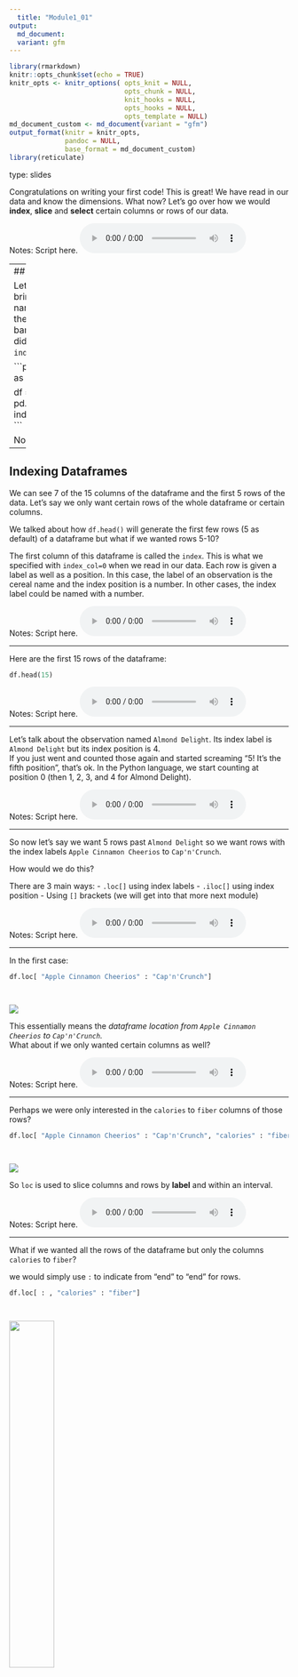 ```yaml
---
  title: "Module1_01"
output: 
  md_document:
  variant: gfm
---
```


```r
library(rmarkdown)
knitr::opts_chunk$set(echo = TRUE)
knitr_opts <- knitr_options( opts_knit = NULL,
                             opts_chunk = NULL,
                             knit_hooks = NULL,
                             opts_hooks = NULL,
                             opts_template = NULL)
md_document_custom <- md_document(variant = "gfm")
output_format(knitr = knitr_opts,
              pandoc = NULL,
              base_format = md_document_custom)
library(reticulate)
```


type: slides

Congratulations on writing your first code! This is great! We have read in our data and know the dimensions. What now? Let's go over how we would **index**, **slice** and  **select** certain columns or rows of our data.

Notes: Script here.
<html>
<audio controls >
  <source src="placeholder_audio.mp3" />
</audio></html>


---
## Cereal Data


Let's import pandas and bring in our dataset named `cereal.csv` using the name of the candy bar as the index like we did last time with `index_col=0`.


```python
import pandas as pd
  
df = pd.read_csv('cereal.csv', index_col=0)
df.head()
```

  
Notes: Script here.
<html>
<audio controls >
<source src="placeholder_audio.mp3" />
</audio></html>
    
---

## Indexing Dataframes
    
We can see 7 of the 15 columns of the dataframe and the first 5 rows of the data.
Let's say we only want certain rows of the whole dataframe or certain columns.

We talked about how `df.head()` will generate the first few rows (5 as default) of a dataframe but what if we wanted rows 5-10?

The first column of this dataframe is called the `index`. This is what we specified with `index_col=0` when we read in our data. Each row is given a label as well as a position. In this case, the label of an observation is the cereal name and the index position is a number. In other cases, the index label could be named with a number. 

Notes: Script here.
<html>
<audio controls >
<source src="placeholder_audio.mp3" />
</audio></html>

---

Here are the first 15 rows of the dataframe: 

```python
df.head(15)
```

Notes: Script here.
<html>
<audio controls >
<source src="placeholder_audio.mp3" />
</audio></html>

---

Let's talk about the observation named `Almond Delight`.  Its index label is `Almond Delight` but its index position is 4.    
If you just went and counted those again and started screaming "5! It's the fifth position", that's ok. In the Python language, we start counting at position 0 (then 1, 2, 3, and 4 for Almond Delight).
  
Notes: Script here.
<html>
<audio controls >
<source src="placeholder_audio.mp3" />
</audio></html>
    
---

So now let's say we want 5 rows past `Almond Delight` so we want rows with the index labels `Apple Cinnamon Cheerios` to `Cap'n'Crunch`.  

How would we do this?   

There are 3 main ways:
- `.loc[]` using index labels
- `.iloc[]` using index position
- Using `[]` brackets (we will get into that more next module)

Notes: Script here.
<html>
<audio controls >
<source src="placeholder_audio.mp3" />
</audio></html>

---

In the first case:

``` Python
df.loc[ "Apple Cinnamon Cheerios" : "Cap'n'Crunch"]
```


```out


```

<img src='module1/apple-captain.png'>

 This essentially means the _dataframe location from `Apple Cinnamon Cheerios` to `Cap'n'Crunch`._   
What about if we only wanted certain columns as well?

Notes: Script here.
<html>
<audio controls >
  <source src="placeholder_audio.mp3" />
</audio></html>

---

Perhaps we were only interested in the `calories` to `fiber` columns of those rows?


``` Python
df.loc[ "Apple Cinnamon Cheerios" : "Cap'n'Crunch", "calories" : "fiber"]
```


```out


```

<img src='module1/cals-fiber.png'>


So `loc` is used to slice columns and rows by **label** and within an interval.

Notes: Script here.
<html>
<audio controls >
  <source src="placeholder_audio.mp3" />
</audio></html>

---

What if we wanted all the rows of the dataframe but only the columns `calories` to `fiber`?

we would simply use `:` to indicate from "end" to "end" for rows.

``` Python
df.loc[ : , "calories" : "fiber"]
```


```out


```

<img src='module1/rows-somecols.png' width="40%">



Notes: Script here.
<html>
<audio controls >
  <source src="placeholder_audio.mp3" />
</audio></html>

---

What about if we only wanted certain columns as well?
Perhaps we were only interested in the `calories` to `fiber` columns?

``` Python
df.loc[ "Apple Cinnamon Cheerios" : "Cap'n'Crunch", "calories" : "fiber"]
```


```out


```

<img src='module1/cals-fiber.png'>


Notes: Script here.
<html>
<audio controls >
  <source src="placeholder_audio.mp3" />
</audio></html>

---

We discussed slicing when the indices are labeled with words but that's not always the case. What if they are labeled with a numbers?
    Let's go back to our original cereal dataframe we had when we uploaded it.

<img src='module1/cereal-index-num.png'>


Notes: Script here.
<html>
<audio controls >
  <source src="placeholder_audio.mp3" />
</audio></html>

---

We can use the same format before but now since our rows are labeled with numbers, we no longer need to express the row labels in "quotations". We use row labels expressed as numbers without quotations.

`df.loc[ row-name-start : row-name-end , "column name start" : "column name end"]`

Let's give our past example a shot. We again want rows `Apple Cinnamon Cheerios` to `Cap'n'Crunch with all the columns but now the indices are labeled with numbers.
  
  ``` Python
  df.loc[ 5 : 10 ]
  ```
  
  
  ```out
  
  
  ```
  
  <img src='module1/cereal510.png' >
    
    Notes: Script here.
  <html>
    <audio controls >
    <source src="placeholder_audio.mp3" />
    </audio></html>
    
    ---
    What if we wanted only certain columns again too? Note that now `name` is a column now.
  
  ``` Python
  df.loc[ 5 : 10 , "calories" : "fiber"]
  ```
  
  
  ```out
  
  
  ```
  
  <img src='module1/cereal-510-cf.png' width = "40%">
    
    The sliced dataframe no longer has `name` in it so we would have to include it in our slice. In the next slide deck we will talk about selecting specific columns and rows that are not consecutive.  
  
  Notes: Script here.
  <html>
    <audio controls >
    <source src="placeholder_audio.mp3" />
    </audio></html>
    
    ---
    
    This now incorporates all the columns from `names` to `fiber`.
  
  ``` Python
  df.loc[ 5 : 10 , "name" : "fiber"]
  ```
  
  
  ```out
  
  
  ```
  
  <img src='module1/cereal-510-nf.png'  width = "60%">
    
    Notes: Script here.
  <html>
    <audio controls >
    <source src="placeholder_audio.mp3" />
    </audio></html>
    
    ---
    
    ## So Far
    
    `loc` is used to slice columns and rows by **label** and within an interval.
  We always specify **row** indexing first, then **columns**.
  
  ```
  df.loc[ "row name start" : "row name end", "column name start" : "column name end"]
  ```
  
  - If we arn't slicing any columns we can simply say `df.loc[ "row name start" : "row name end"]` since columns specification follow row's.
  - However, the reverse is not true. If we want all the rows with only specific columns, we specify rows first and therefore we would need to make it clear with `df.loc[  : , "column name start" : "column name end"]`.
  - We can read `:` as **"to"**
    - If the indices are labeled with numbers, we do not need "quotations" when calling them.
  
  Notes: Script here.
  <html>
    <audio controls >
    <source src="placeholder_audio.mp3" />
    </audio></html>
    
    ---
    
    # let’s apply what we learned!
    
    Notes: Script here
  <html>
    <audio controls >
    <source src="placeholder_audio.mp3" />
    </audio></html>
    